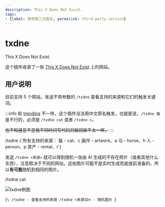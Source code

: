 ```yaml
---
description: This X Does Not Exist.
tags:
- {label: 使用第三方服务, permalink: third-party-service}
---
```


# txdne
This X Does Not Exist.

这个插件收录了一些 [This X Does Not Exist](https://thisxdoesnotexist.com/) 上的网站。

## 用户说明
目前支持 5 个网站，发送不带参数的 `/txdne` 查看支持的来源和它们的触发关键词。

:::info
和 [trending](/docs/guide/plugins/trending) 不一样，这个插件没法用中文原名触发，也就是说，`/txdne 猫` 是不行的，必须是 `/txdne cat` 或者 `/txdne c`。

~~也不知道是不是我不同时间写代码的脑回路不太一样。~~
:::

<Example>
  <Send>/txdne</Send>
  <Recv>
{`所有支持的来源：
猫 - cat、c
画作 - artwork、a
马 - horse、h
人 - person、p
房产 - rental、r`}
  </Recv>
</Example>

发送 `/txdne <来源>` 就可以得到随机一张由 AI 生成的不存在照片（或者其他什么东西），注意取决于不同的网站，这些图片可能不是实时生成而是提前准备的，所以**有可能**随机到相同的图片。

<Example>
  <Send>/txdne cat</Send>
  <Recv>

![txdne例图](/example/txdne.jpg)

  </Recv>
</Example>

<Command name="txdne" brief="This X Does Not Exist" perm="txdne">{`\
/txdne - 查看支持的来源
/txdne <来源ID> - 随机图片
`}</Command>
